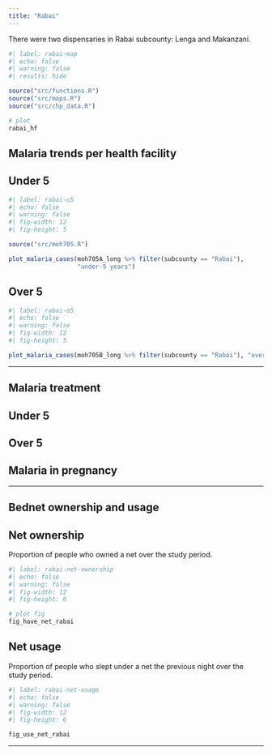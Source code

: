 ```yaml
---
title: "Rabai"
---
```


There were two dispensaries in Rabai subcounty: Lenga and Makanzani.

```r
#| label: rabai-map
#| echo: false
#| warning: false
#| results: hide

source("src/functions.R")
source("src/maps.R")
source("src/chp_data.R")

# plot
rabai_hf
```

## Malaria trends per health facility

::: panel-tabset
## Under 5

```r
#| label: rabai-u5
#| echo: false
#| warning: false
#| fig-width: 12
#| fig-height: 5

source("src/moh705.R")

plot_malaria_cases(moh705A_long %>% filter(subcounty == "Rabai"), 
                   "under-5 years")
```

## Over 5

```r
#| label: rabai-o5
#| echo: false
#| warning: false
#| fig-width: 12
#| fig-height: 5

plot_malaria_cases(moh705B_long %>% filter(subcounty == "Rabai"), "over-5 years")

```
:::

------------------------------------------------------------------------

## Malaria treatment

::: panel-tabset
## Under 5

## Over 5

## Malaria in pregnancy
:::

------------------------------------------------------------------------


##  Bednet ownership and usage

::: panel-tabset

## Net ownership
Proportion of people who owned a net over the study period.

```r
#| label: rabai-net-ownership
#| echo: false
#| warning: false
#| fig-width: 12
#| fig-height: 6

# plot fig
fig_have_net_rabai
```

## Net usage
Proportion of people who slept under a net the previous night over the study period.

```r
#| label: rabai-net-usage
#| echo: false
#| warning: false
#| fig-width: 12
#| fig-height: 6

fig_use_net_rabai
```
:::
------------------------------------------------------------------------
